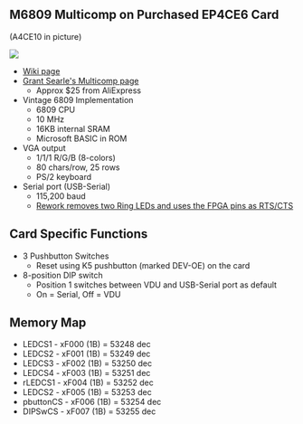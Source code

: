 == M6809 Multicomp on Purchased EP4CE6 Card ==

(A4CE10 in picture)

<img src="http://land-boards.com/blwiki/images/9/9a/P1715-CROPPED-720PX.jpg"></img>

* [http://land-boards.com/blwiki/index.php?title=A-C4E6_Cyclone_IV_FPGA_EP4CE6E22C8N_Development_Board Wiki page]
* [http://searle.x10host.com/Multicomp/index.html Grant Searle's Multicomp page]
** Approx $25 from AliExpress
* Vintage 6809 Implementation
** 6809 CPU
** 10 MHz
** 16KB internal SRAM
** Microsoft BASIC in ROM
* VGA output
** 1/1/1 R/G/B (8-colors)
** 80 chars/row, 25 rows
** PS/2 keyboard
* Serial port (USB-Serial)
** 115,200 baud
** [http://land-boards.com/blwiki/index.php?title=A-C4E6_Cyclone_IV_FPGA_EP4CE6E22C8N_Development_Board#RTS.2FCTS_Rework Rework removes two Ring LEDs and uses the FPGA pins as RTS/CTS]

== Card Specific Functions ==

* 3 Pushbutton Switches
** Reset using K5 pushbutton (marked DEV-OE) on the card
* 8-position DIP switch
** Position 1 switches between VDU and USB-Serial port as default
** On = Serial, Off = VDU

== Memory Map ==

* LEDCS1 - xF000 (1B) = 53248 dec
* LEDCS2 - xF001 (1B) = 53249 dec
* LEDCS3 - xF002 (1B) = 53250 dec
* LEDCS4 - xF003 (1B) = 53251 dec
* rLEDCS1 - xF004 (1B) = 53252 dec
* LEDCS2 - xF005 (1B) = 53253 dec
* pbuttonCS	- xF006 (1B) = 53254 dec
* DIPSwCS - xF007 (1B) = 53255 dec
